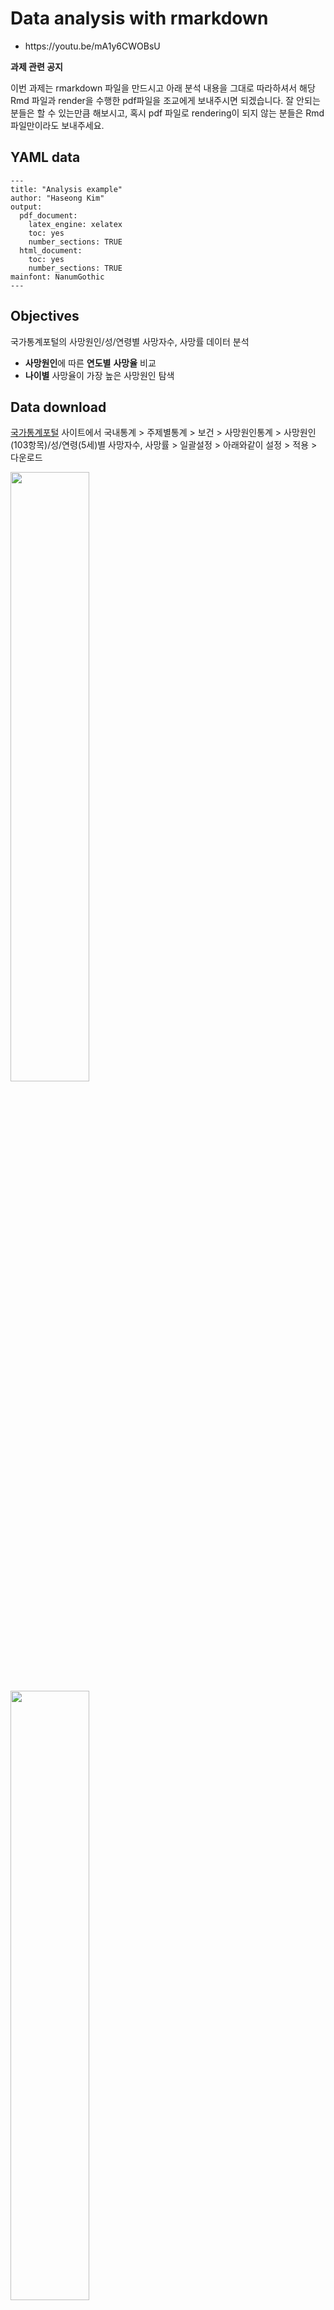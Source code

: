 
# Data analysis with rmarkdown 

* https://youtu.be/mA1y6CWOBsU

**과제 관련 공지** 

이번 과제는 rmarkdown 파일을 만드시고 아래 분석 내용을 그대로 따라하셔서 해당 Rmd 파일과 render을 수행한 pdf파일을 조교에게 보내주시면 되겠습니다. 잘 안되는 분들은 할 수 있는만큼 해보시고, 혹시 pdf 파일로 rendering이 되지 않는 분들은 Rmd 파일만이라도 보내주세요. 


## YAML data


~~~
---
title: "Analysis example"
author: "Haseong Kim"
output:
  pdf_document:
    latex_engine: xelatex
    toc: yes
    number_sections: TRUE
  html_document: 
    toc: yes
    number_sections: TRUE
mainfont: NanumGothic
---
~~~



## Objectives

국가통계포털의 사망원인/성/연령별 사망자수, 사망률 데이터 분석

- **사망원인**에 따른 **연도별** **사망율** 비교 
- **나이별** 사망율이 가장 높은 사망원인 탐색


## Data download

[국가통계포털](https://kosis.kr/index/index.do) 사이트에서 국내통계 > 주제별통계 > 보건 > 사망원인통계 > 사망원인(103항목)/성/연령(5세)별 사망자수, 사망률 > 일괄설정 > 아래와같이 설정 > 적용 > 다운로드 

![](images/rmarkdown/excel_down1.PNG){width=50%}
![](images/rmarkdown/excel_down2.PNG){width=50%}


다운로드한 excel 파일은 data 디렉토리에 `cause_of_death.xlsx`라는 이름으로 저장 


## Load excel data

```r
library(readxl)

dat <- read_excel("data/cause_of_death.xlsx")

str(dat)

```

## Preprocessing 


### 변수 이름 재설정 

```r
library(tidyverse)


names(dat) <- c("CoD", "Gender", "Age", "n1989", "r1989", "n1999", "r1999", "n2009", "r2009", "n2019", "r2019")

dat %>% str

dat2 <- dat %>% 
  select(CoD, Age, r1989, r1999, r2009, r2019) %>% 
  slice(-1)
str(dat2)
```

### 데이터 변환

CoD (cause of death) 변수의 NA 값 처리, Age 변수 Factor형 변환, rxxxx 변수들의 numeric 형 변환 일괄 처리  

```r

cod <- dat2$CoD[!is.na(dat2$CoD)]

dat3 <- dat2 %>% 
  mutate(cod2 = cumsum(!is.na(CoD))) %>% 
  mutate(CoD = factor(cod[cod2])) %>% 
  mutate(Age = factor(Age)) %>% 
  mutate(across(starts_with("r"), as.numeric)) %>% 
  select(-cod2) %>% 
  drop_na

str(dat3)
```

### tidy 데이터 변환


```r

dat4 <- dat3 %>% 
  pivot_longer(cols = starts_with("r"), 
               names_to = "year", 
                values_to = "death_rate") %>% 
  mutate(year=factor(gsub(pattern = "r", "", year)))
  
str(dat4)
```


## 그래프 분석

### 사망원인에 따른 연도별 사망율 비교 

```r

ggplot(dat4, aes(x=year, y=death_rate)) +
  geom_bar(stat="identity") +
  facet_wrap(CoD~.)

```


```r
ggplot(dat4, aes(x=year, y=death_rate, fill=CoD)) +
  geom_bar(stat="identity", position="dodge") 
```


```r

cod2 <- lapply(strsplit(cod, split=" \\("), function(x){x[1]}) %>% unlist


dat4 %>% 
  mutate(CoD = factor(CoD, labels = cod2)) %>% 
  ggplot(aes(x=year, y=death_rate, fill=year)) +
  geom_bar(stat="identity", width = 0.6) +
  facet_wrap(CoD~., 
             nrow=4, 
             scales = "free_y", 
             labeller = label_wrap_gen(width=30)) +
  theme_bw() +
  theme(strip.background =element_rect(fill="#eeeeee")) +
  scale_fill_viridis_d(name="Year") +
  xlab("Year") +
  ylab("Death Rate") +
  ggtitle("사망원인에 따른 연도별 사망율")

```

## 나이별 사망율이 가장 높은 사망원인 탐색

```r

ggplot(dat4, aes(x=CoD, y=death_rate)) +
  geom_bar(stat="identity") +
  facet_wrap(Age~.)

```

```r

cod2 <- lapply(strsplit(cod, split=" \\("), function(x){x[1]}) %>% unlist

dat4 %>% 
  mutate(CoD = factor(CoD, labels = cod2)) %>% 
  ggplot(aes(x=CoD, y=death_rate, fill=year)) +
  geom_bar(stat="identity", width = 0.6, position="dodge") +
  facet_wrap(Age~., 
             nrow=6, 
             scales = "free", 
             labeller = label_wrap_gen(width=30)) +
  theme_bw() +
  theme(strip.background =element_rect(fill="#eeeeee")) +
  scale_fill_viridis_d(name="Year") +
  xlab("Year") +
  ylab("Death Rate") +
  ggtitle("나이별 사망원인")

```

```r
dat4 %>% 
  mutate(CoD = factor(CoD, labels = cod2)) %>% 
  ggplot(aes(x=death_rate, y=CoD, fill=year)) +
  geom_bar(stat="identity", width = 0.6, position="dodge") +
  facet_wrap(Age~., 
             nrow=3, 
             scale = "free_x", 
             labeller = label_wrap_gen(width=30)) +
  theme_bw() +
  theme(strip.background =element_rect(fill="#eeeeee"),
        axis.text.x = element_text(angle = 90, vjust = 0.5, hjust=1)
        ) +
  scale_fill_viridis_d(name="Year") +
  xlab("Year") +
  ylab("Death Rate") +
  ggtitle("나이별 사망원인") 

```


